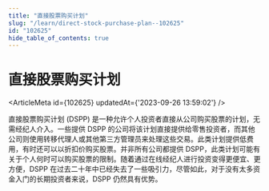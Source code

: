 ```yaml
---
title: "直接股票购买计划"
slug: "/learn/direct-stock-purchase-plan--102625"
id: "102625"
hide_table_of_contents: true
---
```



# 直接股票购买计划

<ArticleMeta id={102625} updatedAt={'2023-09-26 13:59:02'} />
<div className='border-solid border-b border-t-0 my-4 border-[var(--ifm-color-gray-300)]' />

直接股票购买计划 (DSPP) 是一种允许个人投资者直接从公司购买股票的计划，无需经纪人介入。一些提供 DSPP 的公司将该计划直接提供给零售投资者，而其他公司则使用转移代理人或其他第三方管理员来处理这些交易。此类计划提供低费用，有时还可以以折扣价购买股票。并非所有公司都提供 DSPP，此类计划可能有关于个人何时可以购买股票的限制。随着通过在线经纪人进行投资变得更便宜、更方便，DSPP 在过去二十年中已经失去了一些吸引力，尽管如此，对于没有太多资金入门的长期投资者来说，DSPP 仍然具有优势。
